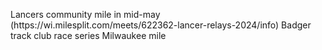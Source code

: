 Lancers community mile in mid-may (https://wi.milesplit.com/meets/622362-lancer-relays-2024/info)
Badger track club race series
Milwaukee mile


